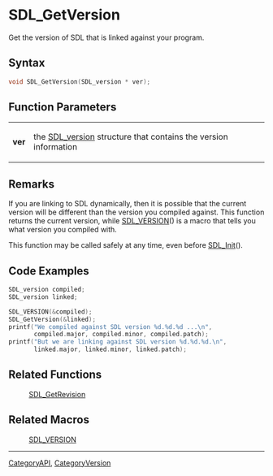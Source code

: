 = SDL_GetVersion =

Get the version of SDL that is linked against your program.

== Syntax ==

<syntaxhighlight lang='c'>
void SDL_GetVersion(SDL_version * ver);
</syntaxhighlight>

== Function Parameters ==

{|
|'''ver'''
|the [[SDL_version]] structure that contains the version information
|}

== Remarks ==

If you are linking to SDL dynamically, then it is possible that the
current version will be different than the version you compiled against.
This function returns the current version, while [[SDL_VERSION]]() is a
macro that tells you what version you compiled with.

This function may be called safely at any time, even before [[SDL_Init]]().

== Code Examples ==

<syntaxhighlight lang='c++'>
SDL_version compiled;
SDL_version linked;

SDL_VERSION(&compiled);
SDL_GetVersion(&linked);
printf("We compiled against SDL version %d.%d.%d ...\n",
       compiled.major, compiled.minor, compiled.patch);
printf("But we are linking against SDL version %d.%d.%d.\n",
       linked.major, linked.minor, linked.patch);
</syntaxhighlight>

== Related Functions ==

:[[SDL_GetRevision]]


== Related Macros ==

:[[SDL_VERSION]]
----
[[CategoryAPI]], [[CategoryVersion]]


